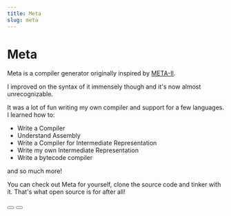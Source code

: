 ```yaml
---
title: Meta
slug: meta
---
```


# Meta

Meta is a compiler generator originally inspired by [META-II](https://dl.acm.org/doi/10.1145/800257.808896).

I improved on the syntax of it immensely though and it's now almost unrecognizable.

It was a lot of fun writing my own compiler and support for a few languages. I learned how to:

- Write a Compiler
- Understand Assembly
- Write a Compiler for Intermediate Representation
- Write my own Intermediate Representation
- Write a bytecode compiler

and so much more!

You can check out Meta for yourself, clone the source code and tinker with it. That's what open source is for after all!

<div class="flex gap-4">
	<Button type="github" target="https://github.com/Continuum-AI-Inc/meta" content="View on GitHub"></Button>
	<Button type="default" content="View the Docs" target="https://docs.continuum-ai.de/meta"></Button>
</div>